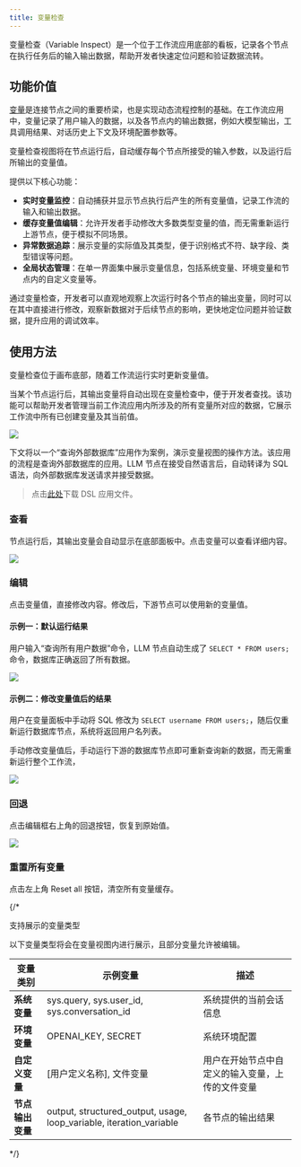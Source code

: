 ```yaml
---
title: 变量检查
---
```


变量检查（Variable Inspect）是一个位于工作流应用底部的看板，记录各个节点在执行任务后的输入输出数据，帮助开发者快速定位问题和验证数据流转。

## 功能价值

[变量](/zh-hans/guides/workflow/variables)是连接节点之间的重要桥梁，也是实现动态流程控制的基础。在工作流应用中，变量记录了用户输入的数据，以及各节点内的输出数据，例如大模型输出，工具调用结果、对话历史上下文及环境配置参数等。

变量检查视图将在节点运行后，自动缓存每个节点所接受的输入参数，以及运行后所输出的变量值。

提供以下核心功能：

- **实时变量监控**：自动捕获并显示节点执行后产生的所有变量值，记录工作流的输入和输出数据。
- **缓存变量值编辑**：允许开发者手动修改大多数类型变量的值，而无需重新运行上游节点，便于模拟不同场景。
- **异常数据追踪**：展示变量的实际值及其类型，便于识别格式不符、缺字段、类型错误等问题。
- **全局状态管理**：在单一界面集中展示变量信息，包括系统变量、环境变量和节点内的自定义变量等。

通过变量检查，开发者可以直观地观察上次运行时各个节点的输出变量，同时可以在其中直接进行修改，观察新数据对于后续节点的影响，更快地定位问题并验证数据，提升应用的调试效率。

## 使用方法

变量检查位于画布底部，随着工作流运行实时更新变量值。

当某个节点运行后，其输出变量将自动出现在变量检查中，便于开发者查找。该功能可以帮助开发者管理当前工作流应用内所涉及的所有变量所对应的数据，它展示工作流中所有已创建变量及其当前值。

![](https://assets-docs.dify.ai/2025/06/38f26d7339f64abfdfb6955b1c34f4ae.png)

下文将以一个“查询外部数据库”应用作为案例，演示变量视图的操作方法。该应用的流程是查询外部数据库的应用。LLM 节点在接受自然语言后，自动转译为 SQL 语法，向外部数据库发送请求并接受数据。

> 点击[此处](https://assets-docs.dify.ai/2025/06/ac4da5ed5506f8a34aae7f0b88323f37.yml)下载 DSL 应用文件。

### 查看

节点运行后，其输出变量会自动显示在底部面板中。点击变量可以查看详细内容。

![](https://assets-docs.dify.ai/2025/06/94a4741c25204db5fd1281ec475093d9.png)

### 编辑

点击变量值，直接修改内容。修改后，下游节点可以使用新的变量值。

#### 示例一：默认运行结果

用户输入“查询所有用户数据”命令，LLM 节点自动生成了 `SELECT * FROM users;` 命令，数据库正确返回了所有数据。

![](https://assets-docs.dify.ai/2025/06/dcf4b0048bf1ed802369ab10731a4848.png)

#### 示例二：修改变量值后的结果

用户在变量面板中手动将 SQL 修改为 `SELECT username FROM users;`，随后仅重新运行数据库节点，系统将返回用户名列表。

手动修改变量值后，手动运行下游的数据库节点即可重新查询新的数据，而无需重新运行整个工作流，

![](https://assets-docs.dify.ai/2025/06/fb8c49fc0c8c63866f1a9379e8752d9e.png)

### 回退

点击编辑框右上角的回退按钮，恢复到原始值。

![](https://assets-docs.dify.ai/2025/06/b713290543a0feb95ecab65336e97483.png)

### 重置所有变量

点击左上角 Reset all 按钮，清空所有变量缓存。

{/*

支持展示的变量类型

以下变量类型将会在变量视图内进行展示，且部分变量允许被编辑。

| 变量类别 | 示例变量 | 描述 |
|---------|---------|------|
| **系统变量** | sys.query, sys.user_id, sys.conversation_id | 系统提供的当前会话信息 |
| **环境变量** | OPENAI_KEY, SECRET | 系统环境配置 |
| **自定义变量** | [用户定义名称], 文件变量 | 用户在开始节点中自定义的输入变量，上传的文件变量 |
| **节点输出变量** | output, structured_output, usage, loop_variable, iteration_variable | 各节点的输出结果 |

*/}
